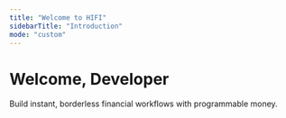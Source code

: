 ```yaml
---
title: "Welcome to HIFI"
sidebarTitle: "Introduction"
mode: "custom"
---
```


<div className="hero-section">
  <div id="flowing-light-container" className="flowing-light-container"></div>
  <div className="hero-content">
    <h1 className="hero-title">Welcome, Developer</h1>
    <p className="hero-description">
      Build instant, borderless financial workflows with programmable money.
    </p>
    <section className="setup-section">
      <Columns cols={2}>
        <Card
          title="Request access"
          href="https://dashboard.hifibridge.com/request-access"
        ></Card>
        <Card title="Get started" href="/docs/overview"></Card>
      </Columns>
    </section>
  </div>
</div>
